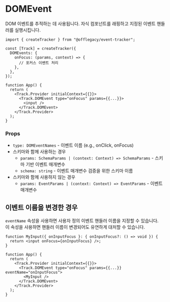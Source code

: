 # DOMEvent

DOM 이벤트를 추적하는 데 사용됩니다. 자식 컴포넌트를 래핑하고 지정된 이벤트 핸들러를 실행시킵니다.

```tsx
import { createTracker } from "@offlegacy/event-tracker";

const [Track] = createTracker({
  DOMEvents: {
    onFocus: (params, context) => {
      // 포커스 이벤트 처리
    },
  },
});

function App() {
  return (
    <Track.Provider initialContext={{}}>
      <Track.DOMEvent type="onFocus" params={{...}}>
        <input />
      </Track.DOMEvent>
    </Track.Provider>
  );
}
```

### Props

- `type: DOMEventNames` - 이벤트 이름 (e.g., onClick, onFocus)
- 스키마와 함께 사용하는 경우
  - `params: SchemaParams | (context: Context) => SchemaParams` - 스키마 기반 이벤트 매개변수
  - `schema: string` - 이벤트 매개변수 검증을 위한 스키마 이름
- 스키마와 함께 사용하지 않는 경우
  - `params: EventParams | (context: Context) => EventParams` - 이벤트 매개변수

## 이벤트 이름을 변경한 경우

`eventName` 속성을 사용하면 사용자 정의 이벤트 핸들러 이름을 지정할 수 있습니다.  
이 속성을 사용하면 핸들러 이름이 변경되어도 유연하게 대처할 수 있습니다.

```tsx {8, 10}
function MyInput({ onInputFocus }: { onInputFocus?: () => void }) {
  return <input onFocus={onInputFocus} />;
}

function App() {
  return (
    <Track.Provider initialContext={{}}>
      <Track.DOMEvent type="onFocus" params={{...}} eventName="onInputFocus">
        <MyInput />
      </Track.DOMEvent>
    </Track.Provider>
  );
}
```
